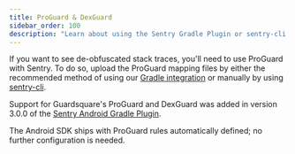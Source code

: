 ```yaml
---
title: ProGuard & DexGuard
sidebar_order: 100
description: "Learn about using the Sentry Gradle Plugin or sentry-cli to upload ProGuard/R8 and DexGuard mappings to Sentry."
---
```


If you want to see de-obfuscated stack traces, you'll need to use ProGuard with Sentry. To do so, upload the ProGuard mapping files by either the recommended method of using our [Gradle integration](/platforms/android/gradle/) or manually by using [sentry-cli](/product/cli/dif/#proguard-mapping-upload).

Support for Guardsquare's ProGuard and DexGuard was added in version 3.0.0 of the [Sentry Android Gradle Plugin](/platforms/android/gradle/).

<Note>

The Android SDK ships with ProGuard rules automatically defined; no further configuration is needed.

</Note>
